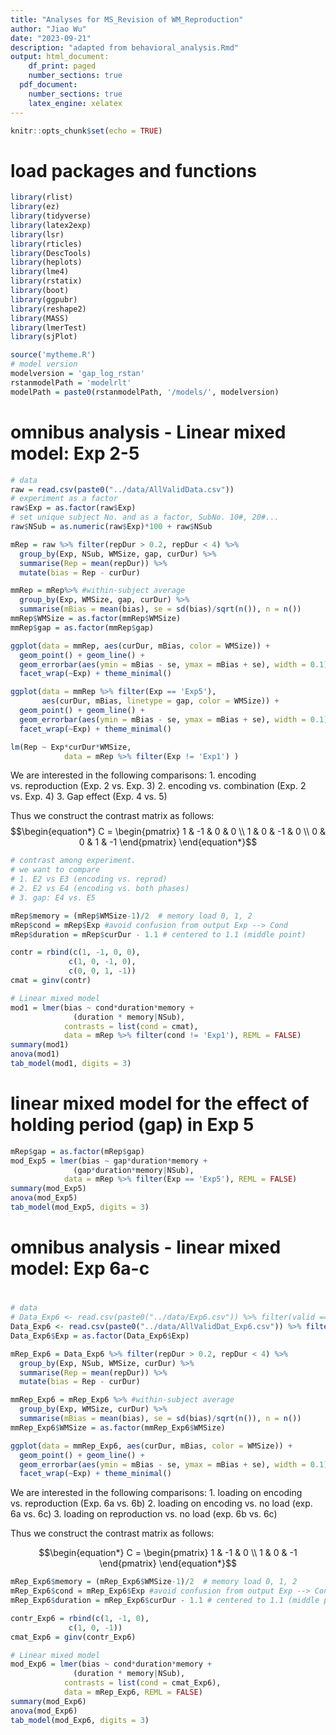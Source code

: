 ```yaml
---
title: "Analyses for MS_Revision of WM_Reproduction"
author: "Jiao Wu"
date: "2023-09-21"
description: "adapted from behavioral_analysis.Rmd"
output: html_document:
    df_print: paged
    number_sections: true
  pdf_document: 
    number_sections: true
    latex_engine: xelatex
---
```


```r
knitr::opts_chunk$set(echo = TRUE)
```

# load packages and functions {-}
```r
library(rlist)
library(ez)
library(tidyverse)
library(latex2exp)
library(lsr)
library(rticles)
library(DescTools)
library(heplots)
library(lme4)
library(rstatix)
library(boot)
library(ggpubr)
library(reshape2)
library(MASS)
library(lmerTest)
library(sjPlot)
```

```r
source('mytheme.R')
# model version
modelversion = 'gap_log_rstan'
rstanmodelPath = 'modelrlt'
modelPath = paste0(rstanmodelPath, '/models/', modelversion)
```

# omnibus analysis - Linear mixed model: Exp 2-5
```r
# data
raw = read.csv(paste0("../data/AllValidData.csv"))
# experiment as a factor
raw$Exp = as.factor(raw$Exp)
# set unique subject No. and as a factor, SubNo. 10#, 20#...
raw$NSub = as.numeric(raw$Exp)*100 + raw$NSub

mRep = raw %>% filter(repDur > 0.2, repDur < 4) %>%
  group_by(Exp, NSub, WMSize, gap, curDur) %>% 
  summarise(Rep = mean(repDur)) %>%
  mutate(bias = Rep - curDur)

mmRep = mRep%>% #within-subject average 
  group_by(Exp, WMSize, gap, curDur) %>%
  summarise(mBias = mean(bias), se = sd(bias)/sqrt(n()), n = n())
mmRep$WMSize = as.factor(mmRep$WMSize)
mmRep$gap = as.factor(mmRep$gap)

ggplot(data = mmRep, aes(curDur, mBias, color = WMSize)) + 
  geom_point() + geom_line() + 
  geom_errorbar(aes(ymin = mBias - se, ymax = mBias + se), width = 0.1) +
  facet_wrap(~Exp) + theme_minimal()

ggplot(data = mmRep %>% filter(Exp == 'Exp5'), 
       aes(curDur, mBias, linetype = gap, color = WMSize)) + 
  geom_point() + geom_line() + 
  geom_errorbar(aes(ymin = mBias - se, ymax = mBias + se), width = 0.1) +
  facet_wrap(~Exp) + theme_minimal()

```

```r
lm(Rep ~ Exp*curDur*WMSize,
            data = mRep %>% filter(Exp != 'Exp1') )
```

We are interested in the following comparisons:
1. encoding vs. reproduction (Exp. 2 vs. Exp. 3)
2. encoding vs. combination (Exp. 2 vs. Exp. 4)
3. Gap effect (Exp. 4 vs. 5)

Thus we construct the contrast matrix as follows:
$$\begin{equation*}
C = \begin{pmatrix}
1 & -1 & 0 & 0 \\
1 & 0 & -1 & 0 \\
0 & 0 & 1 & -1
\end{pmatrix}
\end{equation*}$$

```r
# contrast among experiment. 
# we want to compare 
# 1. E2 vs E3 (encoding vs. reprod)
# 2. E2 vs E4 (encoding vs. both phases)
# 3. gap: E4 vs. E5

mRep$memory = (mRep$WMSize-1)/2  # memory load 0, 1, 2
mRep$cond = mRep$Exp #avoid confusion from output Exp --> Cond
mRep$duration = mRep$curDur - 1.1 # centered to 1.1 (middle point)

contr = rbind(c(1, -1, 0, 0), 
             c(1, 0, -1, 0),
             c(0, 0, 1, -1))
cmat = ginv(contr)

# Linear mixed model 
mod1 = lmer(bias ~ cond*duration*memory + 
              (duration * memory|NSub),  
            contrasts = list(cond = cmat), 
            data = mRep %>% filter(cond != 'Exp1'), REML = FALSE)
summary(mod1)
anova(mod1)
tab_model(mod1, digits = 3)
```

# linear mixed model for the effect of holding period (gap) in Exp 5
```r
mRep$gap = as.factor(mRep$gap)
mod_Exp5 = lmer(bias ~ gap*duration*memory + 
              (gap*duration*memory|NSub),  
            data = mRep %>% filter(Exp == 'Exp5'), REML = FALSE)
summary(mod_Exp5)
anova(mod_Exp5)
tab_model(mod_Exp5, digits = 3)
```
# omnibus analysis - linear mixed model: Exp 6a-c
# 
```r
# data
# Data_Exp6 <- read.csv(paste0("../data/Exp6.csv")) %>% filter(valid == 1)
Data_Exp6 <- read.csv(paste0("../data/AllValidDat_Exp6.csv")) %>% filter(valid == 1)
Data_Exp6$Exp = as.factor(Data_Exp6$Exp)

mRep_Exp6 = Data_Exp6 %>% filter(repDur > 0.2, repDur < 4) %>%
  group_by(Exp, NSub, WMSize, curDur) %>% 
  summarise(Rep = mean(repDur)) %>%
  mutate(bias = Rep - curDur)

mmRep_Exp6 = mRep_Exp6 %>% #within-subject average 
  group_by(Exp, WMSize, curDur) %>%
  summarise(mBias = mean(bias), se = sd(bias)/sqrt(n()), n = n())
mmRep_Exp6$WMSize = as.factor(mmRep_Exp6$WMSize)

ggplot(data = mmRep_Exp6, aes(curDur, mBias, color = WMSize)) + 
  geom_point() + geom_line() + 
  geom_errorbar(aes(ymin = mBias - se, ymax = mBias + se), width = 0.1) +
  facet_wrap(~Exp) + theme_minimal()
```

We are interested in the following comparisons:
1. loading on encoding vs. reproduction (Exp. 6a vs. 6b)
2. loading on encoding vs. no load (exp. 6a vs. 6c)
3. loading on reproduction vs. no load (exp. 6b vs. 6c)

Thus we construct the contrast matrix as follows:

$$\begin{equation*}
C = \begin{pmatrix}
1 & -1 & 0 \\
1 & 0 & -1
\end{pmatrix}
\end{equation*}$$

```r

mRep_Exp6$memory = (mRep_Exp6$WMSize-1)/2  # memory load 0, 1, 2
mRep_Exp6$cond = mRep_Exp6$Exp #avoid confusion from output Exp --> Cond
mRep_Exp6$duration = mRep_Exp6$curDur - 1.1 # centered to 1.1 (middle point)

contr_Exp6 = rbind(c(1, -1, 0), 
             c(1, 0, -1))
cmat_Exp6 = ginv(contr_Exp6)

# Linear mixed model 
mod_Exp6 = lmer(bias ~ cond*duration*memory + 
              (duration * memory|NSub),  
            contrasts = list(cond = cmat_Exp6), 
            data = mRep_Exp6, REML = FALSE)
summary(mod_Exp6)
anova(mod_Exp6)
tab_model(mod_Exp6, digits = 3)
```

